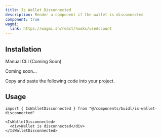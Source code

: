 ```yaml
---
title: Is Wallet Disconnected
description: Render a component if the wallet is disconnected
component: true
wagmi:
  link: https://wagmi.sh/react/hooks/useAccount
---
```


<ComponentPreview
  name="is-wallet-disconnected-demo"
  className="[&_.preview>[data-orientation=vertical]]:sm:max-w-[70%]"
/>

## Installation

<Tabs defaultValue="manual">

<TabsList>
  <TabsTrigger value="manual">Manual</TabsTrigger>
  <TabsTrigger disabled={true} value="cli">
    CLI (Coming Soon)
  </TabsTrigger>
</TabsList>

<TabsContent value="cli">

<Steps>

<Step>Coming soon...</Step>

</Steps>

</TabsContent>

<TabsContent value="manual">

<Steps>

<Step>Copy and paste the following code into your project.</Step>

<ComponentSource name="is-wallet-disconnected" />

</Steps>

</TabsContent>

</Tabs>

## Usage

```tsx
import { IsWalletDisconnected } from "@/components/buidl/is-wallet-disconnected"
```

```tsx
<IsWalletDisconnected>
  <div>Wallet is disconnected</div>
</IsWalletDisconnected>
```
